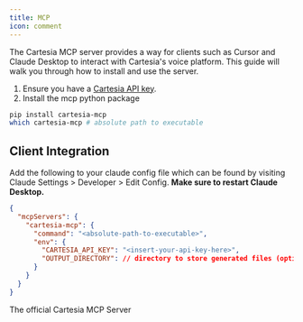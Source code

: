 ---
title: MCP
icon: comment
---
The Cartesia MCP server provides a way for clients such as Cursor and Claude Desktop to interact with Cartesia's voice platform.
This guide will walk you through how to install and use the server.

1. Ensure you have a [Cartesia API key](https://play.cartesia.ai/keys).
2. Install the mcp python package

```sh
pip install cartesia-mcp
which cartesia-mcp # absolute path to executable
```

## Client Integration

Add the following to your claude config file which can be found by visiting Claude Settings > Developer > Edit Config. 
**Make sure to restart Claude Desktop.**

```json
{
  "mcpServers": {
    "cartesia-mcp": {
      "command": "<absolute-path-to-executable>",
      "env": {
        "CARTESIA_API_KEY": "<insert-your-api-key-here>",
        "OUTPUT_DIRECTORY": // directory to store generated files (optional)
      }
    }
  }
}
```


<Card title="cartesia-mcp" icon="github" href="https://github.com/cartesia-ai/cartesia-mcp">
    The official Cartesia MCP Server
</Card>
